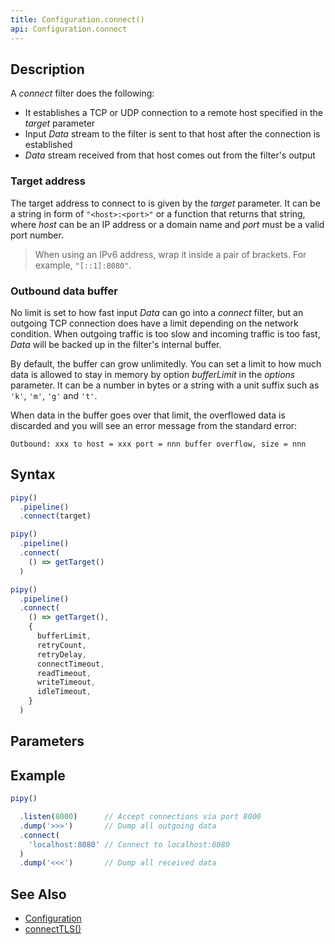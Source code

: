 ```yaml
---
title: Configuration.connect()
api: Configuration.connect
---
```


## Description

<Summary/>

<FilterDiagram
  name="connect"
  input="Data"
  output="Data"
/>

A _connect_ filter does the following:

- It establishes a TCP or UDP connection to a remote host specified in the _target_ parameter
- Input _Data_ stream to the filter is sent to that host after the connection is established
- _Data_ stream received from that host comes out from the filter's output

### Target address

The target address to connect to is given by the _target_ parameter. It can be a string in form of `"<host>:<port>"` or a function that returns that string, where _host_ can be an IP address or a domain name and _port_ must be a valid port number.

> When using an IPv6 address, wrap it inside a pair of brackets. For example, `"[::1]:8080"`.

### Outbound data buffer

No limit is set to how fast input _Data_ can go into a _connect_ filter, but an outgoing TCP connection does have a limit depending on the network condition. When outgoing traffic is too slow and incoming traffic is too fast, _Data_ will be backed up in the filter's internal buffer.

By default, the buffer can grow unlimitedly. You can set a limit to how much data is allowed to stay in memory by option _bufferLimit_ in the _options_ parameter. It can be a number in bytes or a string with a unit suffix such as `'k'`, `'m'`, `'g'` and `'t'`.

When data in the buffer goes over that limit, the overflowed data is discarded and you will see an error message from the standard error:

```
Outbound: xxx to host = xxx port = nnn buffer overflow, size = nnn
```

## Syntax

``` js
pipy()
  .pipeline()
  .connect(target)

pipy()
  .pipeline()
  .connect(
    () => getTarget()
  )

pipy()
  .pipeline()
  .connect(
    () => getTarget(),
    {
      bufferLimit,
      retryCount,
      retryDelay,
      connectTimeout,
      readTimeout,
      writeTimeout,
      idleTimeout,
    }
  )
```

## Parameters

<Parameters/>

## Example

``` js
pipy()

  .listen(8000)      // Accept connections via port 8000
  .dump('>>>')       // Dump all outgoing data
  .connect(
    'localhost:8080' // Connect to localhost:8080
  )
  .dump('<<<')       // Dump all received data
```

## See Also

* [Configuration](/reference/api/Configuration)
* [connectTLS()](/reference/api/Configuration/connectTLS)
